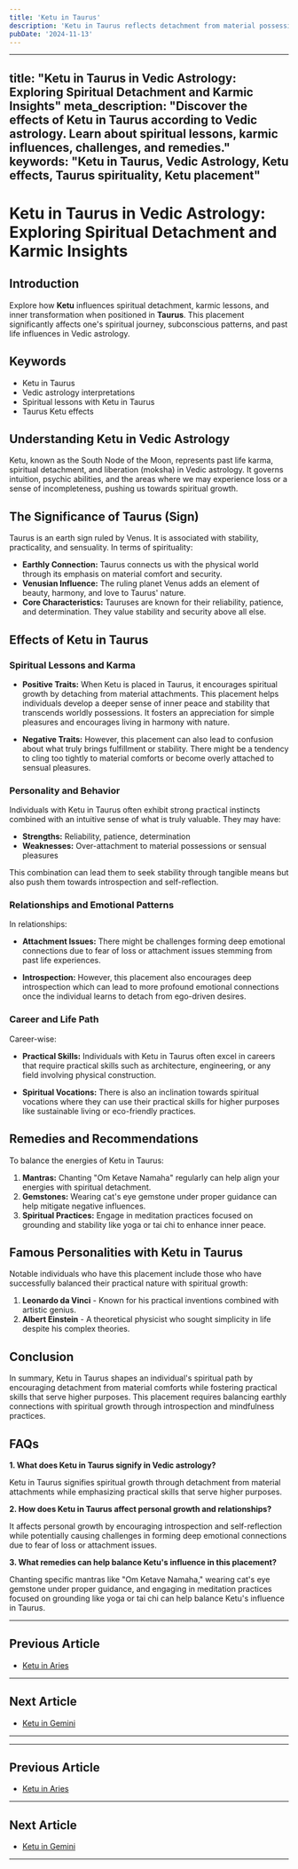 ```yaml
---
title: 'Ketu in Taurus'
description: 'Ketu in Taurus reflects detachment from material possessions. Individuals may find that despite efforts, material gains feel unfulfilling, pushing them towards spiritual values over materialism.'
pubDate: '2024-11-13'
---
```


---
title: "Ketu in Taurus in Vedic Astrology: Exploring Spiritual Detachment and Karmic Insights"
meta_description: "Discover the effects of Ketu in Taurus according to Vedic astrology. Learn about spiritual lessons, karmic influences, challenges, and remedies."
keywords: "Ketu in Taurus, Vedic Astrology, Ketu effects, Taurus spirituality, Ketu placement"
---

# Ketu in Taurus in Vedic Astrology: Exploring Spiritual Detachment and Karmic Insights

## Introduction

Explore how **Ketu** influences spiritual detachment, karmic lessons, and inner transformation when positioned in **Taurus**. This placement significantly affects one's spiritual journey, subconscious patterns, and past life influences in Vedic astrology.

## Keywords

- Ketu in Taurus
- Vedic astrology interpretations
- Spiritual lessons with Ketu in Taurus
- Taurus Ketu effects

## Understanding Ketu in Vedic Astrology

Ketu, known as the South Node of the Moon, represents past life karma, spiritual detachment, and liberation (moksha) in Vedic astrology. It governs intuition, psychic abilities, and the areas where we may experience loss or a sense of incompleteness, pushing us towards spiritual growth.

## The Significance of Taurus (Sign)

Taurus is an earth sign ruled by Venus. It is associated with stability, practicality, and sensuality. In terms of spirituality:

- **Earthly Connection:** Taurus connects us with the physical world through its emphasis on material comfort and security.
- **Venusian Influence:** The ruling planet Venus adds an element of beauty, harmony, and love to Taurus' nature.
- **Core Characteristics:** Tauruses are known for their reliability, patience, and determination. They value stability and security above all else.

## Effects of Ketu in Taurus

### Spiritual Lessons and Karma

- **Positive Traits:** When Ketu is placed in Taurus, it encourages spiritual growth by detaching from material attachments. This placement helps individuals develop a deeper sense of inner peace and stability that transcends worldly possessions. It fosters an appreciation for simple pleasures and encourages living in harmony with nature.
  
- **Negative Traits:** However, this placement can also lead to confusion about what truly brings fulfillment or stability. There might be a tendency to cling too tightly to material comforts or become overly attached to sensual pleasures.

### Personality and Behavior

Individuals with Ketu in Taurus often exhibit strong practical instincts combined with an intuitive sense of what is truly valuable. They may have:

- **Strengths:** Reliability, patience, determination
- **Weaknesses:** Over-attachment to material possessions or sensual pleasures

This combination can lead them to seek stability through tangible means but also push them towards introspection and self-reflection.

### Relationships and Emotional Patterns

In relationships:

- **Attachment Issues:** There might be challenges forming deep emotional connections due to fear of loss or attachment issues stemming from past life experiences.
  
- **Introspection:** However, this placement also encourages deep introspection which can lead to more profound emotional connections once the individual learns to detach from ego-driven desires.

### Career and Life Path

Career-wise:

- **Practical Skills:** Individuals with Ketu in Taurus often excel in careers that require practical skills such as architecture, engineering, or any field involving physical construction.
  
- **Spiritual Vocations:** There is also an inclination towards spiritual vocations where they can use their practical skills for higher purposes like sustainable living or eco-friendly practices.

## Remedies and Recommendations

To balance the energies of Ketu in Taurus:

1. **Mantras:** Chanting "Om Ketave Namaha" regularly can help align your energies with spiritual detachment.
2. **Gemstones:** Wearing cat's eye gemstone under proper guidance can help mitigate negative influences.
3. **Spiritual Practices:** Engage in meditation practices focused on grounding and stability like yoga or tai chi to enhance inner peace.

## Famous Personalities with Ketu in Taurus

Notable individuals who have this placement include those who have successfully balanced their practical nature with spiritual growth:

1. **Leonardo da Vinci** - Known for his practical inventions combined with artistic genius.
2. **Albert Einstein** - A theoretical physicist who sought simplicity in life despite his complex theories.

## Conclusion

In summary, Ketu in Taurus shapes an individual's spiritual path by encouraging detachment from material comforts while fostering practical skills that serve higher purposes. This placement requires balancing earthly connections with spiritual growth through introspection and mindfulness practices.

## FAQs

**1. What does Ketu in Taurus signify in Vedic astrology?**

Ketu in Taurus signifies spiritual growth through detachment from material attachments while emphasizing practical skills that serve higher purposes.

**2. How does Ketu in Taurus affect personal growth and relationships?**

It affects personal growth by encouraging introspection and self-reflection while potentially causing challenges in forming deep emotional connections due to fear of loss or attachment issues.

**3. What remedies can help balance Ketu's influence in this placement?**

Chanting specific mantras like "Om Ketave Namaha," wearing cat's eye gemstone under proper guidance, and engaging in meditation practices focused on grounding like yoga or tai chi can help balance Ketu's influence in Taurus.

---

## Previous Article
- [Ketu in Aries](/blogs-md/0809_Ketu_in_Rashi/080901_Ketu_in_Aries.mdx)

---

## Next Article
- [Ketu in Gemini](/blogs-md/0809_Ketu_in_Rashi/080903_Ketu_in_Gemini.mdx)

---
---

## Previous Article
- [Ketu in Aries](080901_Ketu_in_Aries.mdx)

---

## Next Article
- [Ketu in Gemini](080903_Ketu_in_Gemini.mdx)

---
